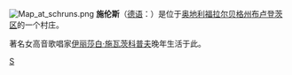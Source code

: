 {{Multiple issues|
{{Expand language|1=en|time=2022-02-20T03:18:31+00:00}}
{{Unreferenced|time=2022-02-20T03:18:31+00:00}}
}}
[[File:Map_at_schruns.png|right]]
'''施伦斯'''（[[德语|德语]]：'''{{lang|de|Schruns}}'''）是位于[[奥地利|奥地利]][[福拉尔贝格州|福拉尔贝格州]][[布卢登茨区|布卢登茨区]]的一个村庄。

著名女高音歌唱家[[伊丽莎白·施瓦茨科普夫|伊丽莎白·施瓦茨科普夫]]晚年生活于此。

{{Authority control}}
{{Austria-geo-stub}}

[[Category:福拉尔贝格州城市|S]]